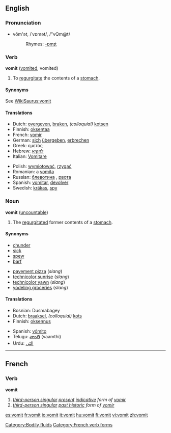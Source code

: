 ==English==

===Pronunciation===
*vŏm'ət, /ˈvɒmət/, /"vQm@t/
*:Rhymes: [[Rhymes:English:-ɒmɪt|-ɒmɪt]]

===Verb===
'''vomit''' ([[vomited]], vomited)
{{wikipedia}}
#To [[regurgitate]] the contents of a [[stomach]].

====Synonyms====
See [[WikiSaurus:vomit]]

====Translations====
{{top}}
*Dutch: [[overgeven]], [[braken]], ''(colloquial)'' [[kotsen]]
*Finnish: [[oksentaa]]
*French: [[vomir]]
*German: [[sich]] [[übergeben]], [[erbrechen]]
*Greek: εμετός
*Hebrew: [[להקיא]]
*Italian: [[Vomitare]]
{{mid}}
*Polish: [[wymiotować]], [[rzygać]]
*Romanian: a [[vomita]]
* Russian: [[блевотина]] {{f}}, [[рвота]] {{f}}
*Spanish: [[vomitar]], [[devolver]]
*Swedish: [[kräkas]], [[spy]]
{{bottom}}

===Noun===
'''vomit''' ([[uncountable]])

#The [[regurgitate]]d former contents of a [[stomach]].

====Synonyms====
*[[chunder]]
*[[sick]]
*[[spew]]
*[[barf]]

*[[pavement pizza]] (''slang'')
*[[technicolor sunrise]] (''slang'')
*[[technicolor yawn]] (''slang'')
*[[yodeling groceries]] (''slang'')

====Translations====
{{top}}
*Bosnian: Dusmabagey
*Dutch: [[braaksel]], ''(colloquial)'' [[kots]]
*Finnish: [[oksennus]]
{{mid}}
*Spanish: [[vómito]] {{m}}
*Telugu: [[వాంతి]] (vaamthi)
*Urdu: [[الٹى]]
{{bottom}}

[[Category:Bodily fluids]]

----
==French==

===Verb===
'''vomit'''

# ''[[third-person singular]] [[present]] [[indicative]] form of [[vomir]]''
# ''[[third-person singular]] [[past historic]] form of [[vomitr#French|vomir]]''

[[Category:French verb forms]]

[[es:vomit]]
[[fr:vomit]]
[[io:vomit]]
[[it:vomit]]
[[hu:vomit]]
[[fi:vomit]]
[[vi:vomit]]
[[zh:vomit]]